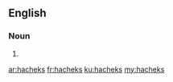 ==English==

===Noun===
{{head|en}}

# {{plural of|hachek}}

[[ar:hacheks]]
[[fr:hacheks]]
[[ku:hacheks]]
[[my:hacheks]]